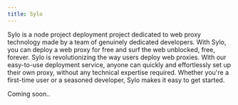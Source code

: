 ```yaml
---
title: Sylo
---
```


Sylo is a node project deployment project dedicated to web proxy technology made by a team of genuinely dedicated developers. With Sylo, you can deploy a web proxy for free and surf the web unblocked, free, forever. Sylo is revolutionizing the way users deploy web proxies. With our easy-to-use deployment service, anyone can quickly and effortlessly set up their own proxy, without any technical expertise required. Whether you're a first-time user or a seasoned developer, Sylo makes it easy to get started.

Coming soon..
